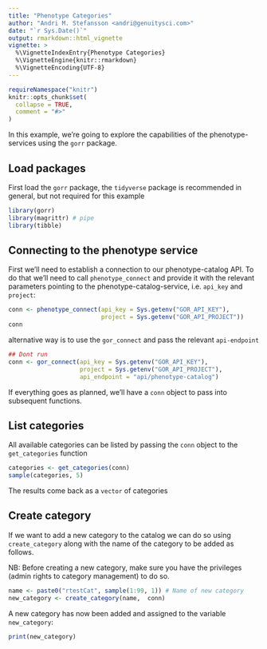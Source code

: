 ```yaml
---
title: "Phenotype Categories"
author: "Andri M. Stefansson <andri@genuitysci.com>"
date: "`r Sys.Date()`"
output: rmarkdown::html_vignette
vignette: >
  %\VignetteIndexEntry{Phenotype Categories}
  %\VignetteEngine{knitr::rmarkdown}
  %\VignetteEncoding{UTF-8}
---
```


```r
requireNamespace("knitr")
knitr::opts_chunk$set(
  collapse = TRUE,
  comment = "#>"
)
```

In this example, we're going to explore the capabilities of the phenotype-services using the `gorr` package. 

## Load packages

First load the `gorr` package, the `tidyverse` package is recommended in general, but not required for this example

```r
library(gorr)
library(magrittr) # pipe
library(tibble)
```

## Connecting to the phenotype service

First we'll need to establish a connection to our phenotype-catalog API. To do that we'll need to call `phenotype_connect` and provide it with the relevant parameters pointing to the phenotype-catalog-service, i.e. `api_key` and `project`:


```r
conn <- phenotype_connect(api_key = Sys.getenv("GOR_API_KEY"),
                          project = Sys.getenv("GOR_API_PROJECT"))
conn
```

alternative way is to use the `gor_connect` and pass the relevant `api-endpoint`

```r
## Dont run
conn <- gor_connect(api_key = Sys.getenv("GOR_API_KEY"),
                    project = Sys.getenv("GOR_API_PROJECT"),
                    api_endpoint = "api/phenotype-catalog")
```

If everything goes as planned, we'll have a `conn` object to pass into subsequent functions.


## List categories

All available categories can be listed by passing the `conn` object to the `get_categories` function

```r
categories <- get_categories(conn)
sample(categories, 5)
```

The results come back as a `vector` of categories

## Create category

If we want to add a new category to the catalog we can do so using `create_category` along with the name of the category to be added as follows.

NB: Before creating a new category, make sure you have the privileges (admin rights to category management) to do so.

```r
name <- paste0("rtestCat", sample(1:99, 1)) # Name of new category
new_category <- create_category(name,  conn)
```

A new category has now been added and assigned to the variable `new_category`:

```r
print(new_category)
```